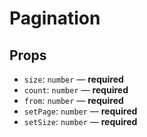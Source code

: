 
<Meta title="Components/Pagination" component={PaginationBox} />

# Pagination

## Props

- `size`: `number` — **required**
- `count`: `number` — **required**
- `from`: `number` — **required**
- `setPage`: `number` — **required**
- `setSize`: `number` — **required**

<Preview>
  <Story name="default">
    <PaginationBox count={50} from={0} size={20} setPage={0} setSize={20} />
  </Story>
</Preview>
